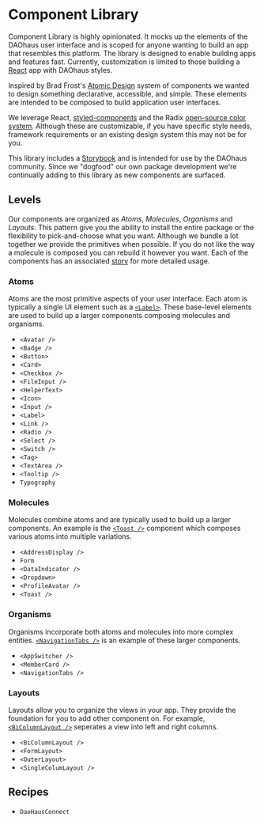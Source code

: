 # Component Library

Component Library is highly opinionated. It mocks up the elements of the DAOhaus user interface and is scoped for anyone wanting to build an app that resembles this platform. The library is designed to enable building apps and features fast. Currently, customization is limited to those building a [React](https://reactjs.org/) app with DAOhaus styles.

Inspired by Brad Frost's [Atomic Design](https://bradfrost.com/blog/post/atomic-web-design/) system of components we wanted to design something declarative, accessible, and simple. These elements are intended to be composed to build application user interfaces.

We leverage React, [styled-components](https://styled-components.com/) and the Radix [open-source color system](https://www.radix-ui.com/colors). Although these are customizable, if you have specific style needs, framework requirements or an existing design system this may not be for you.

This library includes a [Storybook](https://storybook.daohaus.fun/) and is intended for use by the DAOhaus community. Since we "dogfood" our own package development we're continually adding to this library as new components are surfaced.

## Levels

Our components are organized as _Atoms_, _Molecules_, _Organisms_ and _Layouts_. This pattern give you the ability to install the entire package or the flexibility to pick-and-choose what you want. Although we bundle a lot together we provide the primitives when possible. If you do not like the way a molecule is composed you can rebuild it however you want. Each of the components has an associated [story](https://storybook.daohaus.fun/) for more detailed usage.

### Atoms

Atoms are the most primitive aspects of your user interface. Each atom is typically a single UI element such as a [`<Label>`](https://storybook.daohaus.fun/?path=/docs/atoms-label--base-label). These base-level elements are used to build up a larger components composing molecules and organisms.

- `<Avatar />`
- `<Badge />`
- `<Button>`
- `<Card>`
- `<Checkbox />`
- `<FileInput />`
- `<HelperText>`
- `<Icon>`
- `<Input />`
- `<Label>`
- `<Link />`
- `<Radio />`
- `<Select />`
- `<Switch />`
- `<Tag>`
- `<TextArea />`
- `<Tooltip />`
- `Typography`

### Molecules

Molecules combine atoms and are typically used to build up a larger components. An example is the [`<Toast />`](https://storybook.daohaus.fun/?path=/docs/molecules-toast--atom-toast) component which composes various atoms into multiple variations.

- `<AddressDisplay />`
- `Form`
- `<DataIndicator />`
- `<Dropdown>`
- `<ProfileAvatar />`
- `<Toast />`

### Organisms

Organisms incorporate both atoms and molecules into more complex entities. [`<NavigationTabs />`](https://storybook.daohaus.fun/?path=/docs/organisms-navigationtabs--navigation-tabs-example) is an example of these larger components.

- `<AppSwitcher />`
- `<MemberCard />`
- `<NavigationTabs />`

### Layouts

Layouts allow you to organize the views in your app. They provide the foundation for you to add other component on. For example, [`<BiColumnLayout />`](https://storybook.daohaus.fun/?path=/docs/layouts-bicolumnlayout--base-bi-column-layout) seperates a view into left and right columns.

- `<BiColumnLayout />`
- `<FormLayout>`
- `<OuterLayout>`
- `<SingleColumLayout />`

## Recipes

- `DaoHausConnect`
